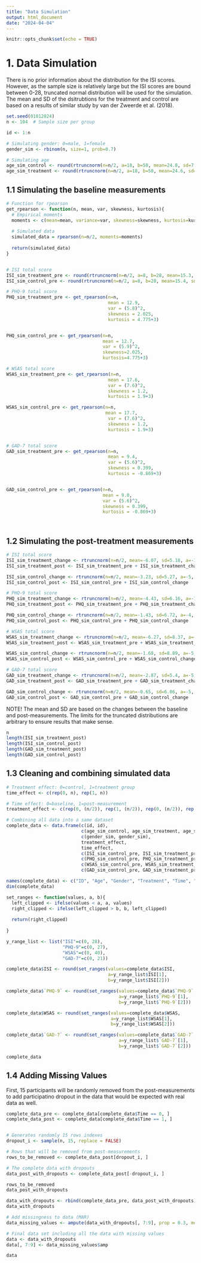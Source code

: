 ---
title: "Data Simulation"
output: html_document
date: "2024-04-04"
---

```{r setup, include=FALSE}
knitr::opts_chunk$set(echo = TRUE)
```



# 1. Data Simulation


There is no prior information about the distribution for the ISI scores. However, as the sample size is relatively large but the ISI scores are bound between 0-28, truncated normal distribution will be used for the simulation. The mean and SD of the dsitrubtions for the treatment and control are based on a results of similar study by van der Zweerde et al. (2018).

```{r} 
set.seed(01012024)
n <- 104  # Sample size per group

id <- 1:n

# Simulating gender: 0=male, 1=female
gender_sim <- rbinom(n, size=1, prob=0.7)

# Simulating age
age_sim_control <- round(rtruncnorm(n=n/2, a=18, b=50, mean=24.8, sd=7.7))
age_sim_treatment <- round(rtruncnorm(n=n/2, a=18, b=50, mean=24.6, sd=7.6))


```


## 1.1 Simulating the baseline measurements

```{r}

# Function for rpearson
get_rpearson <- function(n, mean, var, skewness, kurtosis){
  # Empirical moments
  moments <- c(mean=mean, variance=var, skewness=skewness, kurtosis=kurtosis)
  
  # Simulated data
  simulated_data = rpearson(n=n/2, moments=moments)
  
  return(simulated_data)
}


# ISI total score
ISI_sim_treatment_pre <- round(rtruncnorm(n=n/2, a=8, b=28, mean=15.3, sd=4.0))
ISI_sim_control_pre <- round(rtruncnorm(n=n/2, a=8, b=28, mean=15.4, sd=3.9))

# PHQ-9 total score
PHQ_sim_treatment_pre <- get_rpearson(n=n, 
                                      mean = 12.9,
                                      var = (5.8)^2, 
                                      skewness = 2.025, 
                                      kurtosis = 4.775+3)      


PHQ_sim_control_pre <- get_rpearson(n=n,
                                    mean = 12.7, 
                                    var = (5.9)^2,
                                    skewness=2.025,
                                    kurtosis=4.775+3) 

# WSAS total score
WSAS_sim_treatment_pre <- get_rpearson(n=n,
                                      mean = 17.6,
                                      var = (7.6)^2, 
                                      skewness = 1.2, 
                                      kurtosis = 1.9+3)   

WSAS_sim_control_pre <- get_rpearson(n=n,
                                     mean = 17.7,
                                      var = (7.6)^2, 
                                      skewness = 1.2, 
                                      kurtosis = 1.9+3)   


# GAD-7 total score
GAD_sim_treatment_pre <- get_rpearson(n=n,
                                      mean = 9.4,
                                      var = (5.6)^2, 
                                      skewness = 0.399, 
                                      kurtosis = -0.869+3)     


GAD_sim_control_pre <- get_rpearson(n=n,
                                    mean = 9.0, 
                                    var = (5.6)^2, 
                                    skewness = 0.399, 
                                    kurtosis = -0.869+3)      




```

## 1.2 Simulating the post-treatment measurements

```{r}
# ISI total score
ISI_sim_treatment_change <- rtruncnorm(n=n/2, mean=-6.07, sd=5.18, a=-10, b=10)
ISI_sim_treatment_post <- ISI_sim_treatment_pre + ISI_sim_treatment_change

ISI_sim_control_change <- rtruncnorm(n=n/2, mean=-3.23, sd=5.27, a=-5, b=5)
ISI_sim_control_post <- ISI_sim_control_pre + ISI_sim_control_change

# PHQ-9 total score
PHQ_sim_treatment_change <- rtruncnorm(n=n/2, mean=-4.43, sd=6.16, a=-10, b=10)
PHQ_sim_treatment_post <- PHQ_sim_treatment_pre + PHQ_sim_treatment_change 

PHQ_sim_control_change <- rtruncnorm(n=n/2, mean=-1.43, sd=6.72, a=-4, b=4)
PHQ_sim_control_post <- PHQ_sim_control_pre + PHQ_sim_control_change

# WSAS total score
WSAS_sim_treatment_change <- rtruncnorm(n=n/2, mean=-6.27, sd=8.37, a=-10, b=10)
WSAS_sim_treatment_post <- WSAS_sim_treatment_pre + WSAS_sim_treatment_change

WSAS_sim_control_change <- rtruncnorm(n=n/2, mean=-1.68, sd=8.89, a=-5, b=5)
WSAS_sim_control_post <- WSAS_sim_control_pre + WSAS_sim_control_change

# GAD-7 total score
GAD_sim_treatment_change <- rtruncnorm(n=n/2, mean=-2.87, sd=5.4, a=-5, b=5)
GAD_sim_treatment_post <- GAD_sim_treatment_pre + GAD_sim_treatment_change

GAD_sim_control_change <- rtruncnorm(n=n/2, mean=-0.65, sd=6.06, a=-5, b=5)
GAD_sim_control_post <- GAD_sim_control_pre + GAD_sim_control_change

```

NOTE! The mean and SD are based on the changes between the baseline and 
post-measurements. The limits for the truncated distributions are arbitrary to 
ensure results that make sense. 

```{r}
n
length(ISI_sim_treatment_post)
length(ISI_sim_control_post)
length(GAD_sim_treatment_post)
length(GAD_sim_control_post)
```



## 1.3 Cleaning and combining simulated data


```{r}

# Treatment effect: 0=control, 1=treatment group
time_effect <- c(rep(0, n), rep(1, n))

# Time effect: 0=baseline, 1=post-measurement
treatment_effect <- c(rep(0, (n/2)), rep(1, (n/2)), rep(0, (n/2)), rep(1, (n/2)))

# Combining all data into a same dataset
complete_data <- data.frame(c(id, id), 
                            c(age_sim_control, age_sim_treatment, age_sim_control, age_sim_treatment),
                            c(gender_sim, gender_sim), 
                            treatment_effect, 
                            time_effect,
                            c(ISI_sim_control_pre, ISI_sim_treatment_pre, ISI_sim_control_post, ISI_sim_treatment_post),
                            c(PHQ_sim_control_pre, PHQ_sim_treatment_pre, PHQ_sim_control_post, PHQ_sim_treatment_post),
                            c(WSAS_sim_control_pre, WSAS_sim_treatment_pre, WSAS_sim_control_post, WSAS_sim_treatment_post),
                            c(GAD_sim_control_pre, GAD_sim_treatment_pre, GAD_sim_control_post, GAD_sim_treatment_post))

names(complete_data) <- c("ID", "Age", "Gender", "Treatment", "Time", "ISI", "PHQ-9", "WSAS", "GAD-7")
dim(complete_data)

```


```{r}
set_ranges <- function(values, a, b){
  left_clipped <- ifelse(values < a, a, values)
  right_clipped <- ifelse(left_clipped > b, b, left_clipped)
  
  return(right_clipped)
  
}

y_range_list <- list("ISI"=c(0, 28), 
                     "PHQ-9"=c(0, 27), 
                     "WSAS"=c(0, 40), 
                     "GAD-7"=c(0, 21))

complete_data$ISI <- round(set_ranges(values=complete_data$ISI, 
                                      a=y_range_list$ISI[1], 
                                      b=y_range_list$ISI[2]))

complete_data$`PHQ-9` <- round(set_ranges(values=complete_data$`PHQ-9`, 
                                          a=y_range_list$`PHQ-9`[1], 
                                          b=y_range_list$`PHQ-9`[2]))

complete_data$WSAS <- round(set_ranges(values=complete_data$WSAS,
                                       a=y_range_list$WSAS[1],
                                       b=y_range_list$WSAS[2]))

complete_data$`GAD-7` <- round(set_ranges(values=complete_data$`GAD-7`,
                                          a=y_range_list$`GAD-7`[1],
                                          b=y_range_list$`GAD-7`[2]))

complete_data

```

## 1.4 Adding Missing Values

First, 15 participants will be randomly removed from the post-measurements
to add participatino dropout in the data that would be expected with
real data as well.

```{r}
complete_data_pre <- complete_data[complete_data$Time == 0, ]
complete_data_post <- complete_data[complete_data$Time == 1, ]


# Generates randomly 15 rows indexes
dropout_i <- sample(n, 15, replace = FALSE) 

# Rows that will be removed from post-measurements
rows_to_be_removed <- complete_data_post[dropout_i, ]

# The complete data with dropouts
data_post_with_dropouts <- complete_data_post[-dropout_i, ]

rows_to_be_removed
data_post_with_dropouts

```


```{r}
data_with_dropouts <- rbind(complete_data_pre, data_post_with_dropouts)
data_with_dropouts
```


```{r}
# Add missingness to data (MAR)
data_missing_values <- ampute(data_with_dropouts[, 7:9], prop = 0.3, mech = "MAR")

# Final data set including all the data with missing values
data <- data_with_dropouts
data[, 7:9] <- data_missing_values$amp
```

```{r}
data
```


